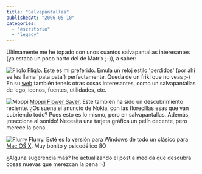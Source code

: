 ```yaml
---
title: "Salvapantallas"
publishedAt: "2006-05-10"
categories: 
  - "escritorio"
  - "legacy"
---
```


Últimamente me he topado con unos cuantos salvapantallas interesantes (ya estaba un poco harto del de Matrix ;-)), a saber:

![Fliqlo](http://rick.jinlabs.com/i/fliqlo_t.jpg) [Fliqlo](http://www.9031.com/downloads/screensavers.html). Este es mi preferido. Emula un reloj estilo 'perdidos' (por ahí se les llama 'pata pata') perfectamente. Queda de un friki que no veas ;-) En su [web](http://www.9031.com/downloads/) también teneís otras cosas interesantes, como un salvapantallas de lego, iconos, fuentes, utilidades, etc.

![Moppi](http://rick.jinlabs.com/i/moppi_t.jpg) [Moppi Flower Saver](http://www.moppiproductions.net/). Este también ha sido un descubrimiento reciente. ¿Os suena el anuncio de Nokia, con las florecillas esas que van cubriendo todo? Pues esto es lo mismo, pero en salvapantallas. Además, ¡reacciona al sonido! Necesita una tarjeta gráfica un pelín decente, pero merece la pena...

![Flurry](http://rick.jinlabs.com/i/flurry_t.jpg) [Flurry](http://www.maddogsw.com/flurry/). Esté es la versión para Windows de todo un clásico para [Mac OS X](http://homepage.mac.com/calumr/flurry.html). Muy bonito y psicodélico 8O

¿Alguna sugerencia más? Ire actualizando el post a medida que descubra cosas nuevas que merezcan la pena :-)
